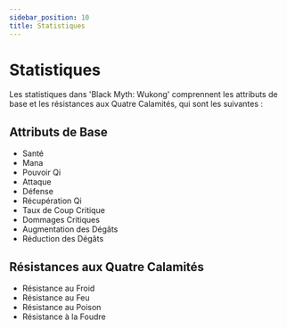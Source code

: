 ```yaml
---
sidebar_position: 10
title: Statistiques
---
```


# Statistiques

Les statistiques dans 'Black Myth: Wukong' comprennent les attributs de base et les résistances aux Quatre Calamités, qui sont les suivantes :

## Attributs de Base

- Santé
- Mana
- Pouvoir Qi
- Attaque
- Défense
- Récupération Qi
- Taux de Coup Critique
- Dommages Critiques
- Augmentation des Dégâts
- Réduction des Dégâts

## Résistances aux Quatre Calamités

- Résistance au Froid
- Résistance au Feu
- Résistance au Poison
- Résistance à la Foudre